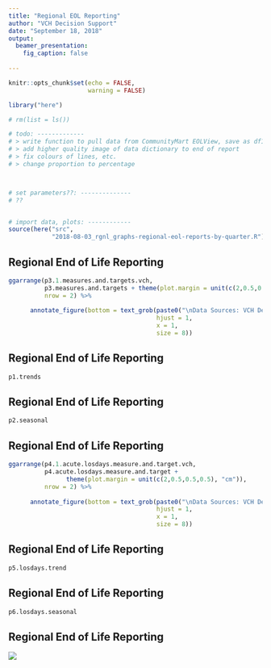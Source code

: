 ```yaml
---
title: "Regional EOL Reporting"
author: "VCH Decision Support"
date: "September 18, 2018"
output: 
  beamer_presentation: 
    fig_caption: false
            
---
```


```r
knitr::opts_chunk$set(echo = FALSE, 
                      warning = FALSE)

library("here")

# rm(list = ls())

# todo: -------------
# > write function to pull data from CommunityMart EOLView, save as df1.deaths.data 
# > add higher quality image of data dictionary to end of report 
# > fix colours of lines, etc. 
# > change proportion to percentage



# set parameters??: --------------
# ??


# import data, plots: ------------
source(here("src", 
            "2018-08-03_rgnl_graphs-regional-eol-reports-by-quarter.R"))

```

## Regional End of Life Reporting 

```r

ggarrange(p3.1.measures.and.targets.vch, 
          p3.measures.and.targets + theme(plot.margin = unit(c(2,0.5,0.5,0.5), "cm")), 
          nrow = 2) %>% 
      
      annotate_figure(bottom = text_grob(paste0("\nData Sources: VCH Decision Support DAD (ADRMart), ED (EDMart), PARIS (CommunityMart) Data Views\n", "Prepared ", Sys.Date(), "\nReport Contact: kenneth.hawkins@vch.ca"), 
                                         hjust = 1, 
                                         x = 1, 
                                         size = 8)) 

```



## Regional End of Life Reporting 

```r
p1.trends


```


## Regional End of Life Reporting 

```r

p2.seasonal
```


## Regional End of Life Reporting 

```r
ggarrange(p4.1.acute.losdays.measure.and.target.vch, 
          p4.acute.losdays.measure.and.target + 
                theme(plot.margin = unit(c(2,0.5,0.5,0.5), "cm")), 
          nrow = 2) %>% 
      
      annotate_figure(bottom = text_grob(paste0("\nData Sources: VCH Decision Support DAD (ADRMart), ED (EDMart), PARIS (CommunityMart) Data Views\n", "Prepared ", Sys.Date(), "\nReport Contact: kenneth.hawkins@vch.ca"), 
                                         hjust = 1, 
                                         x = 1, 
                                         size = 8))

```



## Regional End of Life Reporting 

```r
p5.losdays.trend


```


## Regional End of Life Reporting 

```r
p6.losdays.seasonal


```



## Regional End of Life Reporting 

![](2018-09-10_data-dictionary.jpg)

